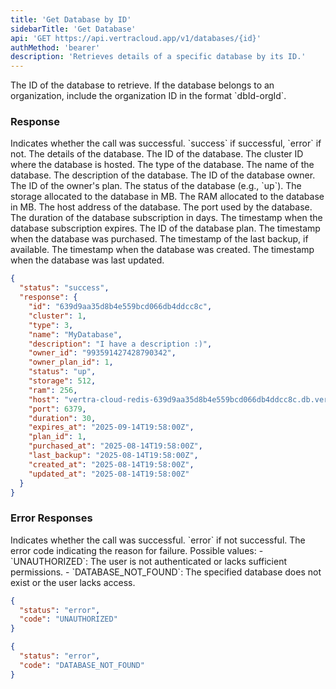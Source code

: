 ```yaml
---
title: 'Get Database by ID'
sidebarTitle: 'Get Database'
api: 'GET https://api.vertracloud.app/v1/databases/{id}'
authMethod: 'bearer'
description: 'Retrieves details of a specific database by its ID.'
---
```


<ParamField path="id" type="string" required>
  The ID of the database to retrieve. If the database belongs to an organization, include the organization ID in the format `dbId-orgId`.
</ParamField>

### Response

<ResponseField name="status" type="string">
  Indicates whether the call was successful. `success` if successful, `error` if not.
</ResponseField>

<ResponseField name="response" type="object">
  The details of the database.

  <Expandable title="Toggle object">

  <ResponseField name="id" type="string">
    The ID of the database.
  </ResponseField>

  <ResponseField name="cluster" type="number">
    The cluster ID where the database is hosted.
  </ResponseField>

  <ResponseField name="type" type="number">
    The type of the database.
  </ResponseField>

  <ResponseField name="name" type="string">
    The name of the database.
  </ResponseField>

  <ResponseField name="description" type="string">
    The description of the database.
  </ResponseField>

  <ResponseField name="owner_id" type="string">
    The ID of the database owner.
  </ResponseField>

  <ResponseField name="owner_plan_id" type="number">
    The ID of the owner's plan.
  </ResponseField>

  <ResponseField name="status" type="string">
    The status of the database (e.g., `up`).
  </ResponseField>

  <ResponseField name="storage" type="number">
    The storage allocated to the database in MB.
  </ResponseField>

  <ResponseField name="ram" type="number">
    The RAM allocated to the database in MB.
  </ResponseField>

  <ResponseField name="host" type="string">
    The host address of the database.
  </ResponseField>

  <ResponseField name="port" type="number">
    The port used by the database.
  </ResponseField>

  <ResponseField name="duration" type="number">
    The duration of the database subscription in days.
  </ResponseField>

  <ResponseField name="expires_at" type="string" format="date-time">
    The timestamp when the database subscription expires.
  </ResponseField>

  <ResponseField name="plan_id" type="number">
    The ID of the database plan.
  </ResponseField>

  <ResponseField name="purchased_at" type="string" format="date-time">
    The timestamp when the database was purchased.
  </ResponseField>

  <ResponseField name="last_backup" type="string | null" format="date-time">
    The timestamp of the last backup, if available.
  </ResponseField>

  <ResponseField name="created_at" type="string" format="date-time">
    The timestamp when the database was created.
  </ResponseField>

  <ResponseField name="updated_at" type="string" format="date-time">
    The timestamp when the database was last updated.
  </ResponseField>

  </Expandable>
</ResponseField>

<ResponseExample>

```json Response
{
  "status": "success",
  "response": {
    "id": "639d9aa35d8b4e559bcd066db4ddcc8c",
    "cluster": 1,
    "type": 3,
    "name": "MyDatabase",
    "description": "I have a description :)",
    "owner_id": "993591427428790342",
    "owner_plan_id": 1,
    "status": "up",
    "storage": 512,
    "ram": 256,
    "host": "vertra-cloud-redis-639d9aa35d8b4e559bcd066db4ddcc8c.db.vertraweb.app",
    "port": 6379,
    "duration": 30,
    "expires_at": "2025-09-14T19:58:00Z",
    "plan_id": 1,
    "purchased_at": "2025-08-14T19:58:00Z",
    "last_backup": "2025-08-14T19:58:00Z",
    "created_at": "2025-08-14T19:58:00Z",
    "updated_at": "2025-08-14T19:58:00Z"
  }
}
```

</ResponseExample>

### Error Responses

<ResponseField name="status" type="string">
  Indicates whether the call was successful. `error` if not successful.
</ResponseField>

<ResponseField name="code" type="string">
  The error code indicating the reason for failure. Possible values:
  - `UNAUTHORIZED`: The user is not authenticated or lacks sufficient permissions.
  - `DATABASE_NOT_FOUND`: The specified database does not exist or the user lacks access.
</ResponseField>

<ResponseExample>

```json Error Response (403)
{
  "status": "error",
  "code": "UNAUTHORIZED"
}
```

```json Error Response (404)
{
  "status": "error",
  "code": "DATABASE_NOT_FOUND"
}
```

</ResponseExample>